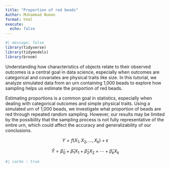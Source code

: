 ```yaml
---
title: "Proportion of red beads"
Author: Muhammad Numan
format: html
execute: 
  echo: false
---
```



```r
#| message: false
library(tidyverse)
library(tidymodels)
library(broom)
```

Understanding how characteristics of objects relate to their observed outcomes is a central goal in data science, especially when outcomes are categorical and covariates are physical traits like size. In this tutorial, we analyze simulated data from an urn containing 1,000 beads to explore how sampling helps us estimate the proportion of red beads.

Estimating proportions is a common goal in statistics, especially when dealing with categorical outcomes and simple physical traits. Using a simulated urn of 1,000 beads, we investigate what proportion of beads are red through repeated random sampling. However, our results may be limited by the possibility that the sampling process is not fully representative of the entire urn, which could affect the accuracy and generalizability of our conclusions.

$$
Y = f(X_1, X_2, \ldots, X_k) + \varepsilon
$$

$$
\hat{Y} = \hat{\beta}_0 + \hat{\beta}_1 X_1 + \hat{\beta}_2 X_2 + \cdots + \hat{\beta}_k X_k
$$


```r
#| cache : true


```